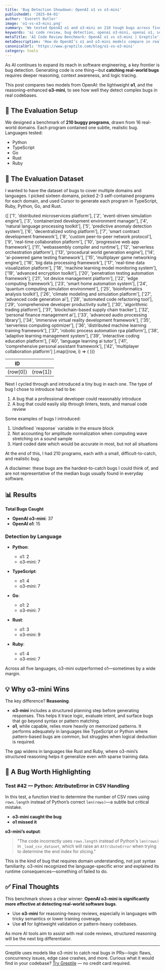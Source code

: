 ```yaml
---
title: 'Bug Detection Showdown: OpenAI o1 vs o3-mini'
publishedAt: '2025-04-01'
author: 'Everett Butler'
image: 'o1-vs-o3-mini.png'
summary: 'We tested OpenAI o1 and o3-mini on 210 tough bugs across five programming languages. Which AI model catches more real-world bugs? Here’s what we found.'
keywords: 'ai code review, bug detection, openai o3-mini, openai o1, software verification, reasoning models'
metaTitle: 'AI Code Review Benchmark: OpenAI o1 vs o3-mini | Greptile'
metaDescription: 'How do OpenAI’s o1 and o3-mini models compare in real-world bug detection? We benchmarked them across Python, TypeScript, Go, Rust, and Ruby. The results are in.'
canonicalUrl: 'https://www.greptile.com/blog/o1-vs-o3-mini'
category: tools
---
```


As AI continues to expand its reach in software engineering, a key frontier is bug detection. Generating code is one thing—but **catching real-world bugs** requires deeper reasoning, context awareness, and logic tracing.

This post compares two models from OpenAI: the lightweight **o1**, and the reasoning-enhanced **o3-mini**, to see how well they detect complex bugs in real codebases.

## 🧪 The Evaluation Setup

We designed a benchmark of **210 buggy programs**, drawn from 16 real-world domains. Each program contained one subtle, realistic bug. Languages tested:

- Python  
- TypeScript  
- Go  
- Rust  
- Ruby  


## 🧪 The Evaluation Dataset

I wanted to have the dataset of bugs to cover multiple domains and languages. I picked sixteen domains, picked 2-3 self-contained programs for each domain, and used Cursor to generate each program in TypeScript, Ruby, Python, Go, and Rust.

<table
	style={{
		borderCollapse: 'collapse',
		width: '100%',
		margin: '2rem 0',
		borderRadius: '8px',
		overflow: 'hidden',
		fontSize: '0.95rem',
		lineHeight: '1.5'
	}}>
	<thead>
		<tr>
			<th
				style={{
					backgroundColor: '#f8fafc',
					padding: '1rem',
					textAlign: 'left',
					borderBottom: '1px solid #e2e8f0',
					fontWeight: '600',
					color: '#1a202c'
				}}>
				ID
			</th>
			<th
				style={{
					backgroundColor: '#f8fafc',
					padding: '1rem',
					textAlign: 'left',
					borderBottom: '1px solid #e2e8f0',
					fontWeight: '600',
					color: '#1a202c'
				}}></th>
		</tr>
	</thead>
	<tbody>
		{[
			['1', 'distributed microservices platform'],
			['2', 'event-driven simulation engine'],
			['3', 'containerized development environment manager'],
			['4', 'natural language processing toolkit'],
			['5', 'predictive anomaly detection system'],
			['6', 'decentralized voting platform'],
			['7', 'smart contract development framework'],
			['8', 'custom peer-to-peer network protocol'],
			['9', 'real-time collaboration platform'],
			['10', 'progressive web app framework'],
			['11', 'webassembly compiler and runtime'],
			['12', 'serverless orchestration platform'],
			['13', 'procedural world generation engine'],
			['14', 'ai-powered game testing framework'],
			['15', 'multiplayer game networking engine'],
			['16', 'big data processing framework'],
			['17', 'real-time data visualization platform'],
			['18', 'machine learning model monitoring system'],
			['19', 'advanced encryption toolkit'],
			['20', 'penetration testing automation framework'],
			['21', 'iot device management platform'],
			['22', 'edge computing framework'],
			['23', 'smart home automation system'],
			['24', 'quantum computing simulation environment'],
			['25', 'bioinformatics analysis toolkit'],
			['26', 'climate modeling and simulation platform'],
			['27', 'advanced code generation ai'],
			['28', 'automated code refactoring tool'],
			['29', 'comprehensive developer productivity suite'],
			['30', 'algorithmic trading platform'],
			['31', 'blockchain-based supply chain tracker'],
			['32', 'personal finance management ai'],
			['33', 'advanced audio processing library'],
			['34', 'immersive virtual reality development framework'],
			['35', 'serverless computing optimizer'],
			['36', 'distributed machine learning training framework'],
			['37', 'robotic process automation rpa platform'],
			['38', 'adaptive learning management system'],
			['39', 'interactive coding education platform'],
			['40', 'language learning ai tutor'],
			['41', 'comprehensive personal assistant framework'],
			['42', 'multiplayer collaboration platform']
		].map((row, i) => (
			<tr
				key={i}
				style={{
					backgroundColor: 'var(--tw-prose-bg, white)',
					transition: 'background-color 0.2s'
				}}>
				<td
					style={{
						padding: '1rem',
						borderBottom: '1px solid var(--tw-prose-border, #e2e8f0)',
						color: 'var(--tw-prose-body, #1a202c)'
					}}>
					{row[0]}
				</td>
				<td
					style={{
						padding: '1rem',
						borderBottom: '1px solid var(--tw-prose-border, #e2e8f0)',
						color: 'var(--tw-prose-body, #1a202c)'
					}}>
					{row[1]}
				</td>
			</tr>
		))}
	</tbody>
</table>

Next I cycled through and introduced a tiny bug in each one. The type of bug I chose to introduce had to be:

1. A bug that a professional developer could reasonably introduce
2. A bug that could easily slip through linters, tests, and manual code review

Some examples of bugs I introduced:

1. Undefined \`response\` variable in the ensure block
2. Not accounting for amplitude normalization when computing wave stretching on a sound sample
3. Hard coded date which would be accurate in most, but not all situations

At the end of this, I had 210 programs, each with a small, difficult-to-catch, and realistic bug.

A disclaimer: these bugs are the hardest-to-catch bugs I could think of, and are not representative of the median bugs usually found in everyday software.

## 📊 Results

**Total Bugs Caught**
- **OpenAI o3-mini**: 37  
- **OpenAI o1**: 15  

### Detection by Language

- **Python**:  
  - o1: 2  
  - o3-mini: 7  

- **TypeScript**:  
  - o1: 4  
  - o3-mini: 7  

- **Go**:  
  - o1: 2  
  - o3-mini: 7  

- **Rust**:  
  - o1: 3  
  - o3-mini: 9  

- **Ruby**:  
  - o1: 4  
  - o3-mini: 7  

Across all five languages, o3-mini outperformed o1—sometimes by a wide margin.

## 💡 Why o3-mini Wins

The key difference? **Reasoning**.

- **o3-mini** includes a structured planning step before generating responses. This helps it trace logic, evaluate intent, and surface bugs that go beyond syntax or pattern matching.
- **o1**, while capable, relies more heavily on memorized patterns. It performs adequately in languages like TypeScript or Python where pattern-based bugs are common, but struggles when logical deduction is required.

The gap widens in languages like Rust and Ruby, where o3-mini’s structured reasoning helps it generalize even with sparse training data.

## 🐞 A Bug Worth Highlighting

### Test #42 — Python: AttributeError in CSV Handling

In this test, a function tried to determine the number of CSV rows using `rows.length` instead of Python’s correct `len(rows)`—a subtle but critical mistake.

- **o3-mini caught the bug**  
- **o1 missed it**

**o3-mini’s output**:
> "The code incorrectly uses `rows.length` instead of Python's `len(rows)` in `_load_csv_dataset`, which will raise an `AttributeError` when trying to determine the end index for slicing."

This is the kind of bug that requires domain understanding, not just syntax familiarity. o3-mini recognized the language-specific error and explained its runtime consequences—something o1 failed to do.

## ✅ Final Thoughts

This benchmark shows a clear winner: **OpenAI o3-mini is significantly more effective at detecting real-world software bugs**.

- Use **o3-mini** for reasoning-heavy reviews, especially in languages with tricky semantics or lower training coverage.
- Use **o1** for lightweight validation or pattern-heavy codebases.

As more AI tools aim to assist with real code reviews, structured reasoning will be the next big differentiator.

---
Greptile uses models like o3-mini to catch real bugs in PRs—logic flaws, concurrency issues, edge case crashes, and more. Curious what it would find in your codebase? [Try Greptile](https://www.greptile.com) — no credit card required.
